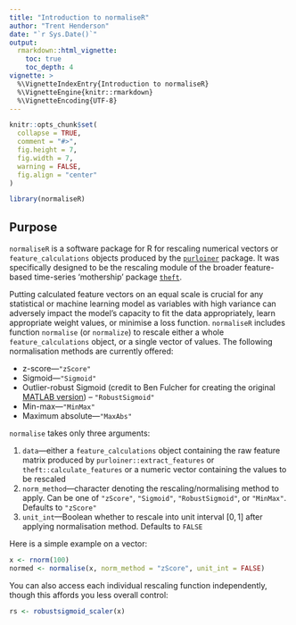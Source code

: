 ```yaml
---
title: "Introduction to normaliseR"
author: "Trent Henderson"
date: "`r Sys.Date()`"
output:
  rmarkdown::html_vignette:
    toc: true
    toc_depth: 4
vignette: >
  %\VignetteIndexEntry{Introduction to normaliseR}
  %\VignetteEngine{knitr::rmarkdown}
  %\VignetteEncoding{UTF-8}
---
```


```r
knitr::opts_chunk$set(
  collapse = TRUE,
  comment = "#>",
  fig.height = 7,
  fig.width = 7,
  warning = FALSE,
  fig.align = "center"
)
```

```r
library(normaliseR)
```

## Purpose

`normaliseR` is a software package for R for rescaling numerical vectors or `feature_calculations` objects produced by the [`purloiner`](https://github.com/hendersontrent/purloiner) package. It was specifically designed to be the rescaling module of the broader feature-based time-series 'mothership' package [`theft`](https://github.com/hendersontrent/theft).

Putting calculated feature vectors on an equal scale is crucial for any statistical or machine learning model as variables with high variance can adversely impact the model's capacity to fit the data appropriately, learn appropriate weight values, or minimise a loss function. `normaliseR` includes function `normalise` (or `normalize`) to rescale either a whole `feature_calculations` object, or a single vector of values. The following normalisation methods are currently offered:

* z-score---`"zScore"`
* Sigmoid---`"Sigmoid"`
* Outlier-robust Sigmoid (credit to Ben Fulcher for creating the original [MATLAB version](https://github.com/benfulcher/hctsa)) -- `"RobustSigmoid"`
* Min-max---`"MinMax"`
* Maximum absolute---`"MaxAbs"`

`normalise` takes only three arguments:

1. `data`---either a `feature_calculations` object containing the raw feature matrix produced by `purloiner::extract_features` or `theft::calculate_features` or a numeric vector containing the values to be rescaled
2. `norm_method`---character denoting the rescaling/normalising method to apply. Can be one of `"zScore"`, `"Sigmoid"`, `"RobustSigmoid"`, or `"MinMax"`. Defaults to `"zScore"`
3. `unit_int`---Boolean whether to rescale into unit interval $[0,1]$ after applying normalisation method. Defaults to `FALSE`

Here is a simple example on a vector:

```r
x <- rnorm(100)
normed <- normalise(x, norm_method = "zScore", unit_int = FALSE)
```

You can also access each individual rescaling function independently, though this affords you less overall control:

```r
rs <- robustsigmoid_scaler(x)
```
